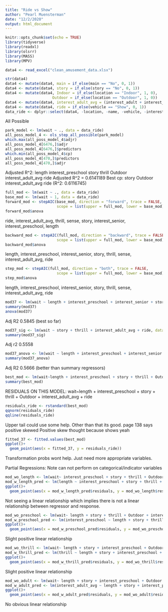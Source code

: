 ```yaml
---
title: "Ride vs Show"
author: "Pearl Muensterman"
date: "12/2/2020"
output: html_document
---
```


```r
knitr::opts_chunk$set(echo = TRUE)
library(tidyverse)
library(readxl)
library(olsrr)
library(MASS)
library(MPV)
```


```r
data4 <- read_excel("clean_amusement_data.xlsx")

str(data4)
data4 <- mutate(data4, main = if_else(main == "No", 0, 1))
data4 <- mutate(data4, story = if_else(story == "No", 0, 1))
data4 <- mutate(data4, Indoor = if_else(location == "Indoor", 1, 0),
                     Outdoor = if_else(location == "Outdoor", 1, 0))
data4 <- mutate(data4, interest_adult_avg = (interest_adult + interest_teen + interest_ya)/3)
data4 <- mutate(data4, ride = if_else(vehicle == "Show", 0, 1))
data_ride <- dplyr::select(data4, -location, -name, -vehicle, -interest_adult, -interest_teen, -interest_ya)
```


All Possible
```r
park_model <- lm(wait ~ ., data = data_ride)
all_poss_model_4 <- ols_step_all_possible(park_model)
which.max(all_poss_model_4$adjr)
all_poss_model_4[6476,]$adjr
all_poss_model_4[6476,]$predictors
which.min(all_poss_model_4$cp)
all_poss_model_4[470,]$predictors
all_poss_model_4[470,]$adjr
```
Adjusted R^2: length interest_preschool story thrill Outdoor interest_adult_avg ride
Adjusted R^2 = 0.6141189
Best cp: story Outdoor interest_adult_avg ride (R^2: 0.6116745)


```r
full_mod <- lm(wait ~ ., data = data_ride)
base_mod <- lm(wait ~ 1, data = data_ride)
forward_mod <- stepAIC(base_mod, direction = "forward", trace = FALSE, 
                       scope = list(upper = full_mod, lower = base_mod))
forward_mod$anova
```
ride, interest_adult_avg, thrill, sense, story, interest_senior, interest_preschool, length


```r
backward_mod <- stepAIC(full_mod, direction = "backward", trace = FALSE, 
                       scope = list(upper = full_mod, lower = base_mod))
backward_mod$anova
```
length, interest_preschool, interest_senior, story, thrill, sense, interest_adult_avg, ride

```r
step_mod <- stepAIC(full_mod, direction = "both", trace = FALSE, 
                       scope = list(upper = full_mod, lower = base_mod))
step_mod$anova
```
length, interest_preschool, interest_senior, story, thrill, sense, interest_adult_avg, ride

```r
mod37 <- lm(wait ~ length + interest_preschool + interest_senior + story + thrill + sense + interest_adult_avg + ride, data = data_ride)
summary(mod37)
anova(mod37)
```
Adj R2 0.5845 (best so far)

```r
mod37_sig <- lm(wait ~ story + thrill + interest_adult_avg + ride, data = data_ride)
summary(mod37_sig)
```
Adj r2 0.5558

```r
mod37_anova <- lm(wait ~ length + interest_preschool + interest_senior + story + sense + interest_adult_avg + ride, data = data_ride)
summary(mod37_anova)
```
Adj R2 0.5666 (better than summary regressors)

```r
best_mod <- lm(wait~length + interest_preschool + story + thrill + Outdoor + interest_adult_avg + ride, data = data_ride)
summary(best_mod)
```


RESIDUALS ON THIS MODEL:
wait~length + interest_preschool + story + thrill + Outdoor + interest_adult_avg + ride

```r
residuals_ride <- rstandard(best_mod)
qqnorm(residuals_ride)
qqline(residuals_ride)
```
Upper tail could use some help. Other than that its good. page 138 says positive skewed
Positive skew thought because shows yeah

```r
fitted_37 <- fitted.values(best_mod)
ggplot()+
  geom_point(aes(x = fitted_37, y = residuals_ride))
```

Transformation probs wont help. Just need more appropriate variables.

Partial Regressions:
Note can not perform on categorical/indicator variables
```r
mod_wo_length <- lm(wait~ interest_preschool + story + thrill + Outdoor + interest_adult_avg + ride, data = data_ride)
mod_w_length_pred <- lm(length ~ interest_preschool + story + thrill + Outdoor + interest_adult_avg + ride, data = data_ride)
ggplot()+
  geom_point(aes(x = mod_w_length_pred$residuals, y = mod_wo_length$residuals))
```
Not seeing a linear relationship which implies there is not a linear relationship between regressor and response. 

```r
mod_wo_preschool <- lm(wait~ length + story + thrill + Outdoor + interest_adult_avg + ride, data = data_ride)
mod_w_preschool_pred <- lm(interest_preschool ~ length + story + thrill + Outdoor + interest_adult_avg + ride, data = data_ride)
ggplot()+
  geom_point(aes(x = mod_w_preschool_pred$residuals, y = mod_wo_preschool$residuals))
```
Slight positive linear relationship 

```r
mod_wo_thrill <- lm(wait~ length + story + interest_preschool + Outdoor + interest_adult_avg + ride, data = data_ride)
mod_w_thrill_pred <- lm(thrill ~ length + story + interest_preschool + Outdoor + interest_adult_avg + ride, data = data_ride)
ggplot()+
  geom_point(aes(x = mod_w_thrill_pred$residuals, y = mod_wo_thrill$residuals))
```
Slight positive linear relationship 

```r
mod_wo_adult <- lm(wait~ length + story + interest_preschool + Outdoor + thrill + ride, data = data_ride)
mod_w_adult_pred <- lm(interest_adult_avg ~ length + story + interest_preschool + Outdoor + thrill + ride, data = data_ride)
ggplot()+
  geom_point(aes(x = mod_w_adult_pred$residuals, y = mod_wo_adult$residuals))
```
No obvious linear relationship

